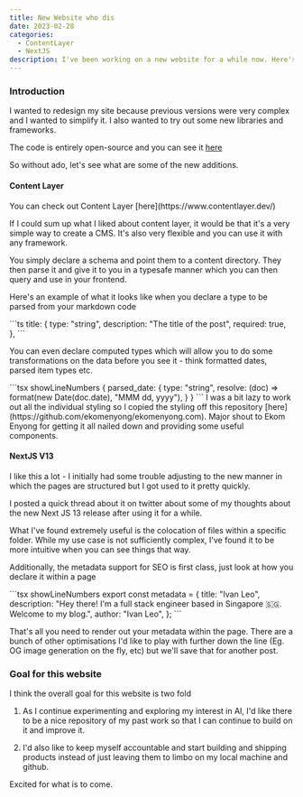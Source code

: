 ```yaml
---
title: New Website who dis
date: 2023-02-28
categories:
  - ContentLayer
  - NextJS
description: I've been working on a new website for a while now. Here's what I've learned.
---
```


### Introduction

I wanted to redesign my site because previous versions were very complex and I wanted to simplify it. I also wanted to try out some new libraries and frameworks.

The code is entirely open-source and you can see it [here](https://github.com/ivanleomk/personal_website_v3)

So without ado, let's see what are some of the new additions.

#### Content Layer

<Callout>
  You can check out Content Layer [here](https://www.contentlayer.dev/)
</Callout>

<StaticTweet id="1642958447120646144" />

If I could sum up what I liked about content layer, it would be that it's a very simple way to create a CMS. It's also very flexible and you can use it with any framework.

You simply declare a schema and point them to a content directory. They then parse it and give it to you in a typesafe manner which you can then query and use in your frontend.

Here's an example of what it looks like when you declare a type to be parsed from your markdown code

<CodeTitle title="normal_types.ts" lang="ts" />
```ts
title: {
      type: "string",
      description: "The title of the post",
      required: true,
    },
```

You can even declare computed types which will allow you to do some transformations on the data before you see it - think formatted dates, parsed item types etc.

<CodeTitle title="computed_types.ts" lang="ts" />
```tsx showLineNumbers
{
  parsed_date: {
      type: "string",
      resolve: (doc) => format(new Date(doc.date), "MMM dd, yyyy"),
    }
}
```

<Callout>
  I was a bit lazy to work out all the individual styling so I copied the
  styling off this repository
  [here](https://github.com/ekomenyong/ekomenyong.com). Major shout to Ekom
  Enyong for getting it all nailed down and providing some useful components.
</Callout>

#### NextJS V13

I like this a lot - I initially had some trouble adjusting to the new manner in which the pages are structured but I got used to it pretty quickly.

I posted a quick thread about it on twitter about some of
my thoughts about the new Next JS 13 release after using it for a while.

<StaticTweet id="1647619002162884609" />

What I've found extremely useful is the colocation of files within a specific folder. While my use case is not sufficiently complex, I've found it to be more intuitive when you can see things that way.

Additionally, the metadata support for SEO is first class, just look at how you declare it within a page

<CodeTitle title="page.ts" lang="ts" />
```tsx showLineNumbers
export const metadata = {
  title: "Ivan Leo",
  description:
    "Hey there! I'm a full stack engineer based in Singapore 🇸🇬. Welcome to my blog.",
  author: "Ivan Leo",
};
```

That's all you need to render out your metadata within the page. There are a bunch of other optimisations I'd like to play with further down the line (Eg. OG image generation on the fly, etc) but we'll save that for another post.

### Goal for this website

I think the overall goal for this website is two fold

1. As I continue experimenting and exploring my interest in AI, I'd like there to be a nice repository of my past work so that I can continue to build on it and improve it.

2. I'd also like to keep myself accountable and start building and shipping products instead of just leaving them to limbo on my local machine and github.

Excited for what is to come.
